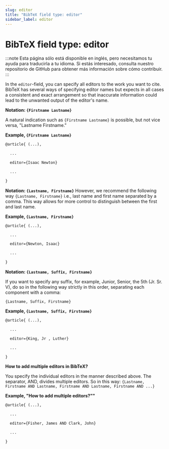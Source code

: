 ```yaml
---
slug: editor
title: "BibTeX field type: editor"
sidebar_label: editor
---
```


# BibTeX field type: editor

:::note
Esta página sólo está disponible en inglés, pero necesitamos tu ayuda para traducirla a tu idioma. Si estás interesado, consulta nuestro repositorio de GitHub para obtener más información sobre cómo contribuir.
:::

In the ``editor``-field, you can specify all editors to the work you want to cite. BibTeX has several ways of specifying editor names but expects in all cases a consistent and exact arrangement so that inaccurate information could lead to the unwanted output of the editor's name.

**Notation: ``{Firstname Lastname}``**

A natural indication such as ``{Firstname Lastname}`` is possible, but not vice versa, "Lastname Firstname."

**Example, ``{Firstname Lastname}``**

```tex
@article{ (...),

  ...

  editor={Isaac Newton}

  ...

}
```


**Notation: ``{Lastname, Firstname}``**
However, we recommend the following way ``{Lastname, Firstname}`` i.e., last name and first name separated by a comma. This way allows for more control to distinguish between the first and last name.

**Example, ``{Lastname, Firstname}``**

```tex
@article{ (...),

  ...

  editor={Newton, Isaac}

  ...

}
```


**Notation: ``{Lastname, Suffix, Firstname}``**

If you want to specify any suffix, for example, Junior, Senior, the 5th (Jr. Sr. V), do so in the following way strictly in this order, separating each component with a comma:

``{Lastname, Suffix, Firstname}``

**Example, ``{Lastname, Suffix, Firstname}``**

```tex
@article{ (...),

  ...

  editor={King, Jr , Luther}

  ...

}
```

**How to add multiple editors in BibTeX?**

You specify the individual editors in the manner described above. The separator, AND, divides multiple editors. So in this way:
``{Lastname, Firstname AND Lastname, Firstname AND Lastname, Firstname AND ...}``


**Example, "How to add multiple editors?""**

```tex
@article{ (...),

  ...

  editor={Fisher, James AND Clark, John}

  ...

}
```
